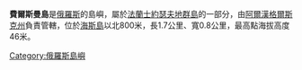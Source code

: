'''費爾斯曼島'''是[[俄羅斯|俄羅斯]]的島嶼，屬於[[法蘭士約瑟夫地群島|法蘭士約瑟夫地群島]]的一部分，由[[阿爾漢格爾斯克州|阿爾漢格爾斯克州]]負責管轄，位於[[海斯島|海斯島]]以北800米，長1.7公里、寬0.8公里，最高點海拔高度46米。

[[Category:俄羅斯島嶼|Category:俄羅斯島嶼]]
{{Russia-geo-stub}}